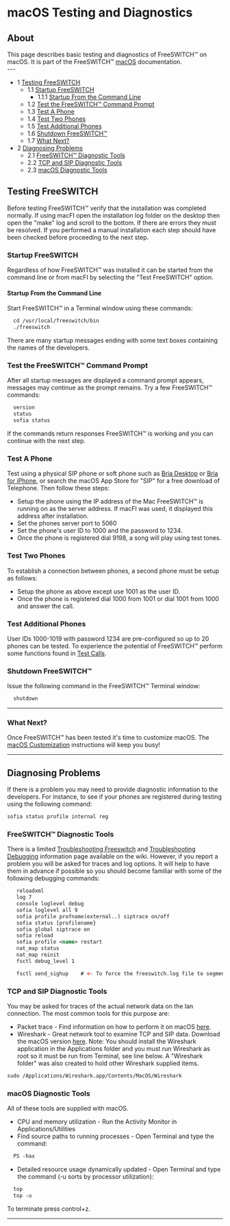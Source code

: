 
# macOS Testing and Diagnostics 

 

## About

This page describes basic testing and diagnostics of FreeSWITCH™ on macOS. It is part of the FreeSWITCH™ [macOS](./index.mdx#about) documentation.  
\---

* 1 [Testing FreeSWITCH](#testing-freeswitch)  
   * 1.1 [Startup FreeSWITCH](#testing-freeswitch)  
      * 1.1.1 [Startup From the Command Line](#startup-from-the-command-line)  
   * 1.2 [Test the FreeSWITCH™ Command Prompt](#test-the-freeswitch-command-prompt)  
   * 1.3 [Test A Phone](#macos-diagnostic-tools)  
   * 1.4 [Test Two Phones](#macos-diagnostic-tools)  
   * 1.5 [Test Additional Phones](#macos-diagnostic-tools)  
   * 1.6 [Shutdown FreeSWITCH™](#testing-freeswitch)  
   * 1.7 [What Next?](#macos-diagnostic-tools)
* 2 [Diagnosing Problems](#macos-diagnostic-tools)  
   * 2.1 [FreeSWITCH™ Diagnostic Tools](#freeswitch-diagnostic-tools)  
   * 2.2 [TCP and SIP Diagnostic Tools](#tcp-and-sip-diagnostic-tools)  
   * 2.3 [macOS Diagnostic Tools](#macos-diagnostic-tools)

## Testing FreeSWITCH

Before testing FreeSWITCH™ verify that the installation was completed normally. If using macFI open the installation log folder on the desktop then open the "make" log and scroll to the bottom. If there are errors they must be resolved. If you performed a manual installation each step should have been checked before proceeding to the next step.

### **Startup FreeSWITCH**

Regardless of how FreeSWITCH™ was installed it can be started from the command line or from macFI by selecting the "Test FreeSWITCH" option.

#### **Startup From the Command Line**

Start FreeSWITCH™ in a Terminal window using these commands:

```xml
  cd /usr/local/freeswitch/bin
  ./freeswitch
```

There are many startup messages ending with some text boxes containing the names of the developers.

### **Test the FreeSWITCH™ Command Prompt**

After all startup messages are displayed a command prompt appears, messages may continue as the prompt remains. Try a few FreeSWITCH™ commands:

```xml
  version
  status
  sofia status
```

If the commands return responses FreeSWITCH™ is working and you can continue with the next step.

### **Test A Phone**

Test using a physical SIP phone or soft phone such as [Bria Desktop](http://www.counterpath.com/bria.html) or [Bria for iPhone](http://www.counterpath.com/bria-iphone-edition/), or search the macOS App Store for "SIP" for a free download of Telephone. Then follow these steps:

* Setup the phone using the IP address of the Mac FreeSWITCH™ is running on as the server address. If macFI was used, it displayed this address after installation.
* Set the phones server port to 5060
* Set the phone's user ID to 1000 and the password to 1234.
* Once the phone is registered dial 9198, a song will play using test tones.

### **Test Two Phones**

To establish a connection between phones, a second phone must be setup as follows:

* Setup the phone as above except use 1001 as the user ID.
* Once the phone is registered dial 1000 from 1001 or dial 1001 from 1000 and answer the call.

### **Test Additional Phones**

User IDs 1000-1019 with password 1234 are pre-configured so up to 20 phones can be tested. To experience the potential of FreeSWITCH™ perform some functions found in [Test Calls](../../Configuration/Configuring-FreeSWITCH/index.mdx#running-freeswitch).

### **Shutdown FreeSWITCH™**

Issue the following command in the FreeSWITCH™ Terminal window:

```xml
  shutdown
```

---

### **What Next?**

Once FreeSWITCH™ has been tested it's time to customize macOS. The [macOS Customization](./macOS-Customization_9634513.mdx#ssh) instructions will keep you busy!

  
---

## Diagnosing Problems

If there is a problem you may need to provide diagnostic information to the developers. For instance, to see if your phones are registered during testing using the following command:

```xml
sofia status profile internal reg
```

### FreeSWITCH™ Diagnostic Tools

There is a limited [Troubleshooting Freeswitch](../../Troubleshooting-Debugging/Troubleshooting-Freeswitch.mdx#about) and [Troubleshooting Debugging](../../Troubleshooting-Debugging/index.mdx#about) information page available on the wiki. However, if you report a problem you will be asked for traces and log options. It will help to have them in advance if possible so you should become familiar with some of the following debugging commands:

```xml
   reloadxml
   log 7
   console loglevel debug
   sofia loglevel all 9
   sofia profile profname(external..) siptrace on/off
   sofia status [profilename}
   sofia global siptrace on
   sofia reload
   sofia profile <name> restart
   nat_map status
   nat_map reinit
   fsctl debug_level 1

   fsctl send_sighup    # <- To force the freeswitch.log file to segment.
```

### TCP and SIP Diagnostic Tools

You may be asked for traces of the actual network data on the lan connection. The most common tools for this purpose are:

* Packet trace - Find information on how to perform it on macOS [here](http://support.apple.com/kb/HT3994?viewlocale=en%5FUS).
* Wireshark - Great network tool to examine TCP and SIP data. Download the macOS version [here](http://www.wireshark.org/download.html). Note: You should install the Wireshark application in the Applications folder and you must run Wireshark as root so it must be run from Terminal, see line below. A "Wireshark folder" was also created to hold other Wireshark supplied items.  
```xml  
sudo /Applications/Wireshark.app/Contents/MacOS/Wireshark  
```

### macOS Diagnostic Tools

All of these tools are supplied with macOS.

* CPU and memory utilization - Run the Activity Monitor in Applications/Utilities
* Find source paths to running processes - Open Terminal and type the command:  
```xml  
  PS -hax  
```
* Detailed resource usage dynamically updated - Open Terminal and type the command (-u sorts by processor utilization):  
```xml  
  top  
  top -u  
```

To terminate press control+z.

---


